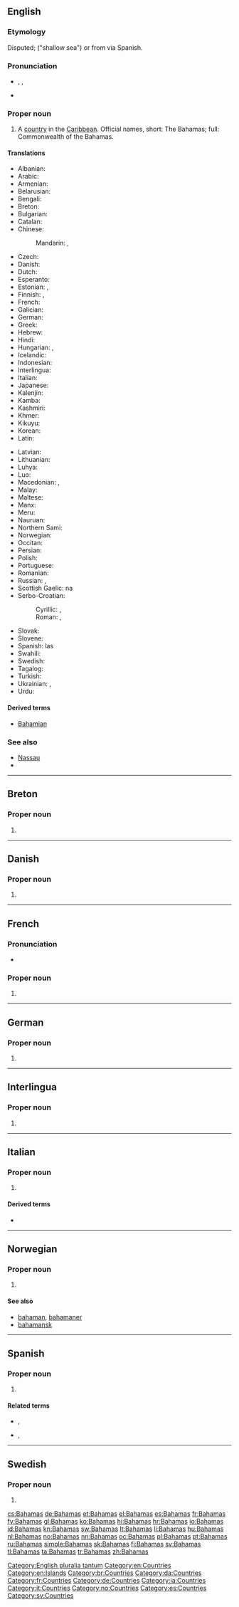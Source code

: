 {{also|bahamas|Bahama's|Baħamas}}
==English==

{{wikipedia}}

===Etymology===
Disputed; {{etyl|es}} {{term|baja|lang=es}} {{term|mar|lang=es}} ("shallow sea") or from {{etyl|tnq|en}} {{term|ba ha ma||big upper middle land|lang=tnq}} via Spanish.

===Pronunciation===
* {{a|UK|US}} {{enPR|bə-hä'-məz}}, {{IPA|/bəˈhɑː.məz/}}, {{X-SAMPA|/b@"hA:.m@z/}}
* {{audio|en-us-Bahamas.ogg|Audio (US)}}

===Proper noun===
{{en-proper noun}}

# A [[country]] in the [[Caribbean]]. Official names, short: The Bahamas; full: Commonwealth of the Bahamas.

====Translations====
{{trans-top|country in the Caribbean}}
* Albanian: {{t-|sq|Bahama}}
* Arabic: {{t-|ar|البهاما|f|tr=al-bahaama|sc=Arab}}
* Armenian: {{t-|hy|Բահամներ|tr=Bahamner|sc=Armn}}
* Belarusian: {{t-|be|Багамы|f|p|tr=Bahámy|sc=Cyrl}}
* Bengali: {{t-|bn|বাহামা|tr=Bāhāmā|sc=Beng}}
* Breton: {{t-|br|Bahamas}}
* Bulgarian: {{t-|bg|Бахамски острови|m|p|tr=Baxámski ostrovi|sc=Cyrl}}
* Catalan: {{t+|ca|Bahames|p}}
* Chinese:
*: Mandarin: {{t-|cmn|巴哈馬|sc=Hani}}, {{t-|cmn|巴哈马|tr=Bāhāmǎ|sc=Hani}}
* Czech: {{t+|cs|Bahamy|f|p}}
* Danish: {{t-|da|Bahamas}}
* Dutch: {{t+|nl|Bahama's|p}}
* Esperanto: {{t-|eo|Bahamoj|p}}
* Estonian: {{t-|et|Bahama}}, {{t-|et|Bahama saared}}
* Finnish: {{t+|fi|Bahama}}, {{t-|fi|Bahamasaaret|p}}
* French: {{t+|fr|Bahamas|f|p}}
* Galician: {{t-|gl|Bahamas|f|p}}
* German: {{t+|de|Bahamas|p}}
* Greek: {{t+|el|Μπαχάμες|tr=Bahámes|sc=Grek}}
* Hebrew: {{t-|he|בהאמה|f|tr=Bahama|sc=Hebr}}
* Hindi: {{t+|hi|बहामास|tr=bahāmās|sc=Deva}}
* Hungarian: {{t-|hu|Bahamák|p}}, {{t+|hu|Bahama-szigetek|p}}
* Icelandic: {{t+|is|Bahamaeyjar}}
* Indonesian: {{t-|id|Bahama}}
* Interlingua: {{t-|ia|Bahamas}}
* Italian: {{t-|it|Bahama|f}}
* Japanese: {{t-|ja|バハマ|tr=Bahama}}
* Kalenjin: {{tø|kln|Pahama}}
* Kamba: {{tø|kam|Mbaama}}
* Kashmiri: {{t-|ks|बहामास|tr=Bahāmās|sc=ks-Arab}}
* Khmer: {{t-|km|បាហាម៉ា|tr=ba ha ma|sc=Khmr}}
* Kikuyu: {{tø|ki|Bahamas}}
* Korean: {{t+|ko|바하마|tr=Bahama|sc=Hang}}
* Latin: {{t-|la|Insulae Bahamenses|f|p}}
{{trans-mid}}
* Latvian: {{t-|lv|Bahamas}}
* Lithuanian: {{t+|lt|Bahamos}}
* Luhya: {{tø|luy|Ebahama}}
* Luo: {{tø|luo|Bahamas}}
* Macedonian: {{t+|mk|Бахами|p|tr=Bahámi|sc=Cyrl}}, {{t-|mk|Бахамски Острови|p|tr=Báhamski Óstrovi|sc=Cyrl}}
* Malay: {{t-|ms|Bahamas}}
* Maltese: {{t-|mt|Baħamas|alt=Il-Baħamas}}
* Manx: {{t-|gv|Bahamaghyn|f|p|alt=Ny Bahamaghyn}}
* Meru: {{tø|mer|Bahama}}
* Nauruan: {{t-|na|Bahamas}}
* Northern Sami: {{tø|se|Bahamas sullot}}
* Norwegian: {{t+|no|Bahamas}}
* Occitan: {{t-|oc|Baamas|f|p}}
* Persian: {{t-|fa|باهاما|tr=Bâhâmâ|sc=fa-Arab}}
* Polish: {{t+|pl|Bahamy|p}}
* Portuguese: {{t+|pt|Bahamas|f|p}}
* Romanian: {{t-|ro|Bahamas}}
* Russian: {{t-|ru|Багамы|f|p|tr=Bagámy|sc=Cyrl}}, {{t-|ru|Багамские острова|m|p|tr=Bagámskije ostrová|sc=Cyrl}}
* Scottish Gaelic: na {{t-|gd|Bahàmas}}
* Serbo-Croatian:
*: Cyrillic: {{t-|sh|Бахами|p|sc=Cyrl}}, {{t-|sh|Бахамска острва|m|p|sc=Cyrl}}
*: Roman: {{t-|sh|Bahami|p}}, {{t-|sh|Bahamska ostrva|m|p}}
* Slovak: {{t-|sk|Bahamy}}
* Slovene: {{t+|sl|Bahami|alt=Bahámi|m|p}}
* Spanish: las {{t+|es|Bahamas|f|p}}
* Swahili: {{t+|sw|Bahama}}
* Swedish: {{t+|sv|Bahamas}}
* Tagalog: {{t+|tl|Bahamas}}
* Turkish: {{t+|tr|Bahamalar|p}}
* Ukrainian: {{t-|uk|Багами|f|p|tr=Bahámy|sc=Cyrl}}, {{t-|uk|Багамські Острови|m|p|tr=Baháms’ki Ostrový|sc=Cyrl}}
* Urdu: {{t-|ur|بہاماس|tr=bahāmās|sc=ur-Arab}}
{{trans-bottom}}

====Derived terms====
* [[Bahamian]]

===See also===
* [[Nassau]]
* {{list:countries of North America/en}}

[[Category:English pluralia tantum]]
[[Category:en:Countries]]
[[Category:en:Islands]]

----

==Breton==

===Proper noun===
{{head|br|proper noun}}

# {{l/en|Bahamas}}

[[Category:br:Countries]]

----

==Danish==

===Proper noun===
{{head|da|proper noun}}

# {{l/en|Bahamas}}

[[Category:da:Countries]]

----

==French==

===Pronunciation===
* {{audio|Fr-Bahamas.ogg|Audio}}

===Proper noun===
{{fr-proper noun}} {{f|p}}

# {{l/en|Bahamas}}

[[Category:fr:Countries]]

----

==German==

===Proper noun===
{{de-proper noun|p}}

# {{l/en|Bahamas}}

[[Category:de:Countries]]

----

==Interlingua==

===Proper noun===
{{ia-proper noun}}

# {{l/en|Bahamas}}

[[Category:ia:Countries]]

----

==Italian==
{{wikipedia|lang=it}}

===Proper noun===
{{it-proper noun}} {{f|p}}

# {{l/en|Bahamas}}

====Derived terms====
* {{l|it|bahamense}}

[[Category:it:Countries]]

----

==Norwegian==

===Proper noun===
{{no-proper noun}}

# {{l/en|Bahamas}}

====See also====
* [[bahaman]], [[bahamaner]]
* [[bahamansk]]

[[Category:no:Countries]]

----

==Spanish==
{{wikipedia|lang=es}}

===Proper noun===
{{head|es|proper noun|g=f|g2=p}}

# {{l/en|Bahamas}}

====Related terms====
* {{l/es|bahamés}}, {{l/es|bahamesa}}
* {{l/es|bahameño}}, {{l/es|bahameña}}

[[Category:es:Countries]]

----

==Swedish==

===Proper noun===
{{head|sv|proper noun}}

# {{l/en|Bahamas}}

[[Category:sv:Countries]]

[[cs:Bahamas]]
[[de:Bahamas]]
[[et:Bahamas]]
[[el:Bahamas]]
[[es:Bahamas]]
[[fr:Bahamas]]
[[fy:Bahamas]]
[[gl:Bahamas]]
[[ko:Bahamas]]
[[hi:Bahamas]]
[[hr:Bahamas]]
[[io:Bahamas]]
[[id:Bahamas]]
[[kn:Bahamas]]
[[sw:Bahamas]]
[[lt:Bahamas]]
[[li:Bahamas]]
[[hu:Bahamas]]
[[nl:Bahamas]]
[[no:Bahamas]]
[[nn:Bahamas]]
[[oc:Bahamas]]
[[pl:Bahamas]]
[[pt:Bahamas]]
[[ru:Bahamas]]
[[simple:Bahamas]]
[[sk:Bahamas]]
[[fi:Bahamas]]
[[sv:Bahamas]]
[[tl:Bahamas]]
[[ta:Bahamas]]
[[tr:Bahamas]]
[[zh:Bahamas]]